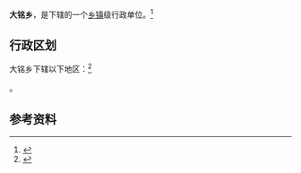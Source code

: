{{中国乡级行政区|35/05/26/208/000}}

'''大铭乡'''，是{{PRC admin/fullname|35/05/26/208/000|3}}下辖的一个[[乡镇|乡镇]]级行政单位。<ref>{{PRC admin/ref sgc|{{PRC admin/parent|35/05/26/208/000}}}}</ref>

== 行政区划 ==

大铭乡下辖以下地区：<ref>{{PRC admin/ref sgc|35/05/26/208/000}}</ref>

{{PRC admin/children|35/05/26/208/000}}。

== 参考资料 ==

{{reflist}}

{{行政区划小作品}}
{{PRC admin/navcat|35/05/26/208/000}}